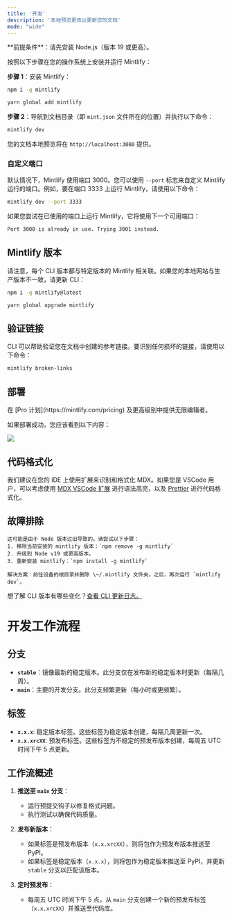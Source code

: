 ```yaml
---
title: '开发'
description: '本地预览更改以更新您的文档'
mode: "wide"
---
```


<Info>
  **前提条件**：请先安装 Node.js（版本 19 或更高）。
</Info>

按照以下步骤在您的操作系统上安装并运行 Mintlify：

**步骤 1**：安装 Mintlify：

<CodeGroup>

```bash npm
npm i -g mintlify
```

```bash yarn
yarn global add mintlify
```

</CodeGroup>

**步骤 2**：导航到文档目录（即 `mint.json` 文件所在的位置）并执行以下命令：

```bash
mintlify dev
```

您的文档本地预览将在 `http://localhost:3000` 提供。

### 自定义端口

默认情况下，Mintlify 使用端口 3000。您可以使用 `--port` 标志来自定义 Mintlify 运行的端口。例如，要在端口 3333 上运行 Mintlify，请使用以下命令：

```bash
mintlify dev --port 3333
```

如果您尝试在已使用的端口上运行 Mintlify，它将使用下一个可用端口：

```md
Port 3000 is already in use. Trying 3001 instead.
```

## Mintlify 版本

请注意，每个 CLI 版本都与特定版本的 Mintlify 相关联。如果您的本地网站与生产版本不一致，请更新 CLI：

<CodeGroup>

```bash npm
npm i -g mintlify@latest
```

```bash yarn
yarn global upgrade mintlify
```

</CodeGroup>

## 验证链接

CLI 可以帮助验证您在文档中创建的参考链接。要识别任何损坏的链接，请使用以下命令：

```bash
mintlify broken-links
```

## 部署

<Tip>
  在 [Pro 计划](https://mintlify.com/pricing) 及更高级别中提供无限编辑者。
</Tip>

如果部署成功，您应该看到以下内容：

<Frame>
  <img src="/images/checks-passed.png" style={{ borderRadius: '0.5rem' }} />
</Frame>

## 代码格式化

我们建议在您的 IDE 上使用扩展来识别和格式化 MDX。如果您是 VSCode 用户，可以考虑使用 [MDX VSCode 扩展](https://marketplace.visualstudio.com/items?itemName=unifiedjs.vscode-mdx) 进行语法高亮，以及 [Prettier](https://marketplace.visualstudio.com/items?itemName=esbenp.prettier-vscode) 进行代码格式化。

## 故障排除

<AccordionGroup>
  <Accordion title='错误：无法使用 darwin-arm64 运行时加载 "sharp" 模块'>

    这可能是由于 Node 版本过旧导致的。请尝试以下步骤：
    1. 移除当前安装的 mintlify 版本：`npm remove -g mintlify`
    2. 升级到 Node v19 或更高版本。
    3. 重新安装 mintlify：`npm install -g mintlify`
  </Accordion>

  <Accordion title="问题：遇到未知错误">

    解决方案：前往设备的根目录并删除 \~/.mintlify 文件夹。之后，再次运行 `mintlify dev`。
  </Accordion>
</AccordionGroup>

想了解 CLI 版本有哪些变化？[查看 CLI 更新日志。](https://www.npmjs.com/package/mintlify?activeTab=versions)

# 开发工作流程

## 分支

- **`stable`**：镜像最新的稳定版本。此分支仅在发布新的稳定版本时更新（每隔几周）。
- **`main`**：主要的开发分支。此分支频繁更新（每小时或更频繁）。

## 标签

- **`x.x.x`**: 稳定版本标签。这些标签为稳定版本创建，每隔几周更新一次。
- **`x.x.xrcXX`**: 预发布标签。这些标签为不稳定的预发布版本创建，每周五 UTC 时间下午 5 点更新。

## 工作流概述

1. **推送至 `main` 分支**：
   - 运行预提交钩子以修复格式问题。
   - 执行测试以确保代码质量。

2. **发布新版本**：
   - 如果标签是预发布版本（`x.x.xrcXX`），则将包作为预发布版本推送至 PyPI。
   - 如果标签是稳定版本（`x.x.x`），则将包作为稳定版本推送至 PyPI，并更新 `stable` 分支以匹配该版本。

3. **定时预发布**：
   - 每周五 UTC 时间下午 5 点，从 `main` 分支创建一个新的预发布标签（`x.x.xrcXX`）并推送至代码库。
